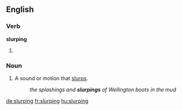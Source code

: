 ==English==

===Verb===
'''slurping'''

# {{present participle of|slurp}}

===Noun===
{{en-noun}}

# A sound or motion that [[slurp]]s.
#: ''the splashings and '''slurpings''' of Wellington boots in the mud''

[[de:slurping]]
[[fr:slurping]]
[[hu:slurping]]